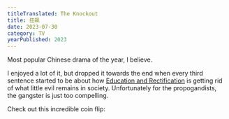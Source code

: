 ```yaml
---
titleTranslated: The Knockout
title: 狂飙
date: 2023-07-30
category: TV
yearPublished: 2023
---
```


Most popular Chinese drama of the year, I believe.

I enjoyed a lot of it, but dropped it towards the end when every third sentence started to be about how [Education and Rectification](https://www.thechinastory.org/xis-2021-political-legal-rectification-campaign/) is getting rid of what little evil remains in society. Unfortunately for the propogandists, the gangster is just too compelling.

Check out this incredible coin flip:

<Grid>
    <YouTube id="LnqQjV85BTk" titleTranslated="The Knockout, coin flip" />
</Grid>
